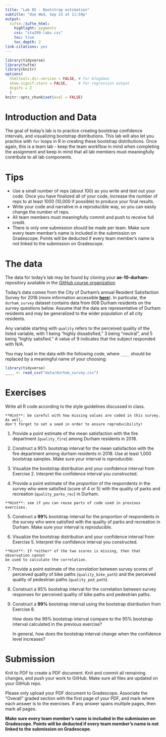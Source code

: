 ```yaml
---
title: "Lab 05 - Bootstrap estimation"
subtitle: "due Wed, Sep 23 at 11:59p"
output: 
  tufte::tufte_html:
    highlight: pygments
    css: "sta199-labs.css"
    toc: true
    toc_depth: 2
link-citations: yes
---
```


```r
library(tidyverse)
library(tufte)
library(knitr)
options(
  htmltools.dir.version = FALSE, # for blogdown
  show.signif.stars = FALSE,     # for regression output
  digits = 2
  )
knitr::opts_chunk$set(eval = FALSE)
```

# Introduction and Data

The goal of today's lab is to practice creating bootstrap confidence intervals,
and visualizing bootstrap distributions. This lab will also let you practice 
with `for` loops in R in creating these bootstrap distributions. Once again, 
this is a team lab - keep the team workflow in mind when completing the
assignment and keep in mind that all lab members must meaningfully contribute to
all lab components. 

# Tips 

- Use a small number of reps (about 100) as you write and test out your code. Once you have finalized all of your code, increase the number of reps to at least 1000 (10,000 if possible) to produce your final results. 
- Write your code and narrative in a reproducible way, so you can easily change the number of reps. 
- All team members must meaningfully commit 
and push to receive full credit.
- There is only one
submission should be made per team. Make sure every team member's name is included in the submission on Gradescope. Points will be deducted if every team member's name is not linked to the submission on Gradescope.

# The data

The data for today's lab may be found by cloning your **ae-10-durham-**  repository available in the [GitHub course organization](https://www.github.com/sta199-fa20-002).

Today's data comes from the City of Durham's annual Resident Satisfaction 
Survey for 2018 (more information accessible 
[**here**](https://www.dconc.gov/government/departments-a-e/county-manager/city-county-resident-survey)). In particular, the `durham_survey` dataset contains 
data from 608 Durham residents on the survey questions below. Assume that the
data are representative of Durham residents and may be generalized to the wider
population of all city residents.

Any variable starting with `quality` refers to the perceived quality of the
listed variable, with 1 being "highly dissatisfied," 3 being "neutral", and
5 being "highly satisfied." A value of 9 indicates that the subject responded
with N/A.

You may load in the data with the following code, where `____` should be
replaced by a meaningful name of your choosing:

```r
library(tidyverse)
____ <- read_csv("data/durham_survey.csv")
```

# Exercises

Write all R code according to the style guidelines discussed in class. 

```marginfigure
**Hint**: be careful with how missing values are coded in this survey. As well,
don't forget to set a seed in order to ensure reproducibility!
```

1. Provide a point estimate of the mean satisfaction with the fire department 
(`quality_fire`) among Durham residents in 2018.

2. Construct a 95%  bootstrap interval for the mean satisfaction with
the fire department among durham residents in 2018. Use at least 1,000 bootstrap
samples. Make sure your interval is *reproducible*.

3. Visualize the bootstrap distribution and your confidence interval from 
Exercise 2. Interpret the confidence interval you constructed.

4. Provide a point estimate of the *proportion* of the respondents in the 
survey who were satisfied (score of 4 or 5) with the quality of parks and
recreation (`quality_parks_rec`) in Durham. 

```marginfigure
**Hint**: see if you can reuse parts of code used in previous exercises.
```

5. Construct a **99%**  bootstrap interval for the proportion of 
respondents in the survey who were satisfied with the quality of parks and 
recreation in Durham. Make sure your interval is *reproducible*.

6. Visualize the bootstrap distribution and your confidence interval from 
Exercise 5. Interpret the confidence interval you constructed.

```marginfigure
**Hint**: If *either* of the two scores is missing, then that observation cannot 
be used to calculate the correlation.
```

7. Provide a point estimate of the *correlation* between survey scores of
perceived quality of bike paths (`quality_bike_path`) and the perceived quality 
of pedestrian paths (`quality_ped_path`). 

8. Construct a 95% bootstrap interval for the correlation between
survey responses for perceived quality of bike paths and pedestrian paths.


9. Construct a **99%** bootstrap interval using the bootstrap distribution from Exercise 8. 
  
    How does the 99% bootstrap interval compare to the 95% bootstrap interval calculated in the previous exercise?
  
    In general, how does the bootstrap interval change when the confidence level increases?

# Submission

Knit to PDF to create a PDF document. Knit and commit all remaining changes, 
and push your work to GitHub. Make sure all files are updated on your GitHub 
repo.

Please only upload your PDF document to Gradescope. Associate the "Overall"
graded section with the first page of your PDF, and mark where each answer is 
to the exercises. If any answer spans multiple pages, then mark all pages.

**Make sure every team member's name is included in the submission on Gradescope. Points will be deducted if every team member's name is not linked to the submission on Gradescope.**